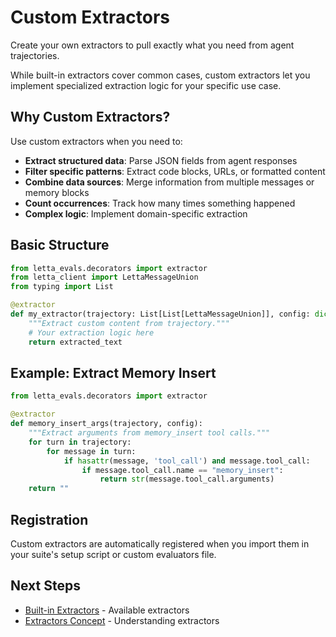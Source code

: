 # Custom Extractors

Create your own extractors to pull exactly what you need from agent trajectories.

<Note>
While built-in extractors cover common cases, custom extractors let you implement specialized extraction logic for your specific use case.
</Note>

## Why Custom Extractors?

Use custom extractors when you need to:
- **Extract structured data**: Parse JSON fields from agent responses
- **Filter specific patterns**: Extract code blocks, URLs, or formatted content
- **Combine data sources**: Merge information from multiple messages or memory blocks
- **Count occurrences**: Track how many times something happened
- **Complex logic**: Implement domain-specific extraction

## Basic Structure

```python
from letta_evals.decorators import extractor
from letta_client import LettaMessageUnion
from typing import List

@extractor
def my_extractor(trajectory: List[List[LettaMessageUnion]], config: dict) -> str:
    """Extract custom content from trajectory."""
    # Your extraction logic here
    return extracted_text
```

## Example: Extract Memory Insert

```python
from letta_evals.decorators import extractor

@extractor
def memory_insert_args(trajectory, config):
    """Extract arguments from memory_insert tool calls."""
    for turn in trajectory:
        for message in turn:
            if hasattr(message, 'tool_call') and message.tool_call:
                if message.tool_call.name == "memory_insert":
                    return str(message.tool_call.arguments)
    return ""
```

## Registration

Custom extractors are automatically registered when you import them in your suite's setup script or custom evaluators file.

## Next Steps

- [Built-in Extractors](/evals/extractors/built-in-extractors) - Available extractors
- [Extractors Concept](/evals/core-concepts/extractors) - Understanding extractors
